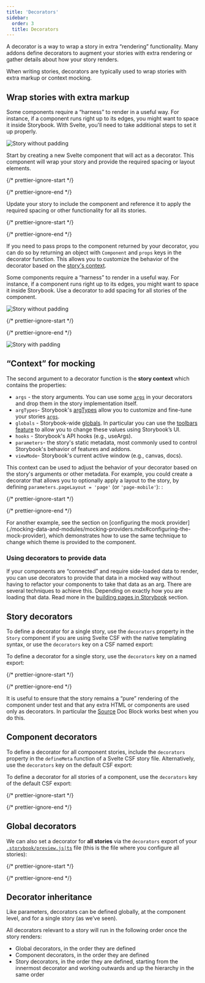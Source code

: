 ```yaml
---
title: 'Decorators'
sidebar:
  order: 3
  title: Decorators
---
```


A decorator is a way to wrap a story in extra “rendering” functionality. Many addons define decorators to augment your stories with extra rendering or gather details about how your story renders.

When writing stories, decorators are typically used to wrap stories with extra markup or context mocking.

## Wrap stories with extra markup

<IfRenderer renderer="svelte">

  Some components require a “harness” to render in a useful way. For instance, if a component runs right up to its edges, you might want to space it inside Storybook. With Svelte, you'll need to take additional steps to set it up properly.

  ![Story without padding](../_assets/writing-stories/decorators-no-padding.png)

  Start by creating a new Svelte component that will act as a decorator. This component will wrap your story and provide the required spacing or layout elements.

  {/* prettier-ignore-start */}

  <CodeSnippets path="margindecorator.md" />

  {/* prettier-ignore-end */}

  Update your story to include the component and reference it to apply the required spacing or other functionality for all its stories.

  {/* prettier-ignore-start */}

  <CodeSnippets path="your-component-with-decorator.md" />

  {/* prettier-ignore-end */}

  If you need to pass props to the component returned by your decorator, you can do so by returning an object with `Component` and `props` keys in the decorator function. This allows you to customize the behavior of the decorator based on the [story's context](#context-for-mocking).

  <CodeSnippets path="your-component-with-decorator-with-props.md" />

</IfRenderer>

<If notRenderer="svelte">

  Some components require a “harness” to render in a useful way. For instance, if a component runs right up to its edges, you might want to space it inside Storybook. Use a decorator to add spacing for all stories of the component.

  ![Story without padding](../_assets/writing-stories/decorators-no-padding.png)

  {/* prettier-ignore-start */}

  <CodeSnippets path="your-component-with-decorator.md" />

  {/* prettier-ignore-end */}

</If>

![Story with padding](../_assets/writing-stories/decorators-padding.png)

## “Context” for mocking

The second argument to a decorator function is the **story context** which contains the properties:

* `args` - the story arguments. You can use some [`args`](./args.mdx) in your decorators and drop them in the story implementation itself.
* `argTypes`- Storybook's [argTypes](../api/arg-types.mdx) allow you to customize and fine-tune your stories [`args`](./args.mdx).
* `globals` - Storybook-wide [globals](../essentials/toolbars-and-globals.mdx#globals). In particular you can use the [toolbars feature](../essentials/toolbars-and-globals.mdx#global-types-and-the-toolbar-annotation) to allow you to change these values using Storybook’s UI.
* `hooks` - Storybook's API hooks (e.g., useArgs).
* `parameters`- the story's static metadata, most commonly used to control Storybook's behavior of features and addons.
* `viewMode`- Storybook's current active window (e.g., canvas, docs).

This context can be used to adjust the behavior of your decorator based on the story's arguments or other metadata. For example, you could create a decorator that allows you to optionally apply a layout to the story, by defining `parameters.pageLayout = 'page'` (or `'page-mobile'`):
:

{/* prettier-ignore-start */}

<CodeSnippets path="decorator-parameterized-in-preview.md" />

{/* prettier-ignore-end */}

<Callout variant="info" icon="💡">
  For another example, see the section on [configuring the mock provider](./mocking-data-and-modules/mocking-providers.mdx#configuring-the-mock-provider), which demonstrates how to use the same technique to change which theme is provided to the component.
</Callout>

### Using decorators to provide data

If your components are “connected” and require side-loaded data to render, you can use decorators to provide that data in a mocked way without having to refactor your components to take that data as an arg. There are several techniques to achieve this. Depending on exactly how you are loading that data. Read more in the [building pages in Storybook](./build-pages-with-storybook.mdx) section.

## Story decorators

<IfRenderer renderer="svelte">

  To define a decorator for a single story, use the `decorators` property in the `Story` component if you are using Svelte CSF with the native templating syntax, or use the `decorators` key on a CSF named export:

</IfRenderer>

<If notRenderer="svelte">

  To define a decorator for a single story, use the `decorators` key on a named export:

</If>

{/* prettier-ignore-start */}

<CodeSnippets path="button-story-decorator.md" />

{/* prettier-ignore-end */}

It is useful to ensure that the story remains a “pure” rendering of the component under test and that any extra HTML or components are used only as decorators. In particular the [Source](../api/doc-blocks/doc-block-source.mdx) Doc Block works best when you do this.

## Component decorators

<IfRenderer renderer="svelte">

  To define a decorator for all component stories, include the `decorators` property in the `defineMeta` function of a Svelte CSF story file. Alternatively, use the `decorators` key on the default CSF export:

</IfRenderer>

<If notRenderer="svelte">

  To define a decorator for all stories of a component, use the `decorators` key of the default CSF export:

</If>

{/* prettier-ignore-start */}

<CodeSnippets path="button-story-component-decorator.md" />

{/* prettier-ignore-end */}

## Global decorators

We can also set a decorator for **all stories** via the `decorators` export of your [`.storybook/preview.js|ts`](../configure/index.mdx#configure-story-rendering) file (this is the file where you configure all stories):

{/* prettier-ignore-start */}

<CodeSnippets path="storybook-preview-global-decorator.md" />

{/* prettier-ignore-end */}

## Decorator inheritance

Like parameters, decorators can be defined globally, at the component level, and for a single story (as we’ve seen).

All decorators relevant to a story will run in the following order once the story renders:

* Global decorators, in the order they are defined
* Component decorators, in the order they are defined
* Story decorators, in the order they are defined, starting from the innermost decorator and working outwards and up the hierarchy in the same order
